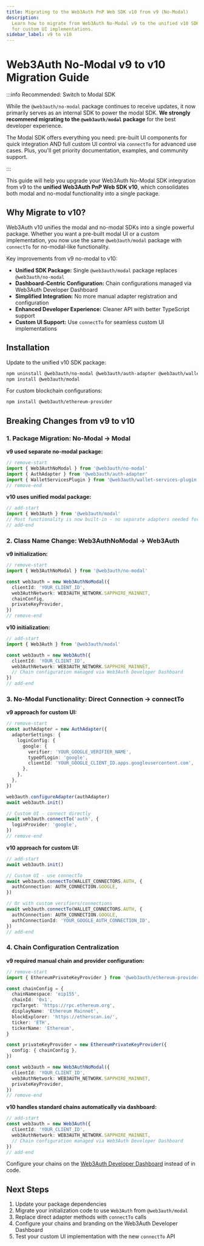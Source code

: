 ```yaml
---
title: Migrating to the Web3Auth PnP Web SDK v10 from v9 (No-Modal)
description:
  Learn how to migrate from Web3Auth No-Modal v9 to the unified v10 SDK with connectTo functionality
  for custom UI implementations.
sidebar_label: v9 to v10
---
```



# Web3Auth No-Modal v9 to v10 Migration Guide

:::info Recommended: Switch to Modal SDK

While the `@web3auth/no-modal` package continues to receive updates, it now primarily serves as an
internal SDK to power the modal SDK. **We strongly recommend migrating to the `@web3auth/modal`
package** for the best developer experience.

The Modal SDK offers everything you need: pre-built UI components for quick integration AND full
custom UI control via `connectTo` for advanced use cases. Plus, you'll get priority documentation,
examples, and community support.

:::

This guide will help you upgrade your Web3Auth No-Modal SDK integration from v9 to the **unified
Web3Auth PnP Web SDK v10**, which consolidates both modal and no-modal functionality into a single
package.

## Why Migrate to v10?

Web3Auth v10 unifies the modal and no-modal SDKs into a single powerful package. Whether you want a
pre-built modal UI or a custom implementation, you now use the same `@web3auth/modal` package with
`connectTo` for no-modal-like functionality.

Key improvements from v9 no-modal to v10:

- **Unified SDK Package:** Single `@web3auth/modal` package replaces `@web3auth/no-modal`
- **Dashboard-Centric Configuration:** Chain configurations managed via Web3Auth Developer Dashboard
- **Simplified Integration:** No more manual adapter registration and configuration
- **Enhanced Developer Experience:** Cleaner API with better TypeScript support
- **Custom UI Support:** Use `connectTo` for seamless custom UI implementations

## Installation

Update to the unified v10 SDK package:

```bash npm2yarn
npm uninstall @web3auth/no-modal @web3auth/auth-adapter @web3auth/wallet-services-plugin
npm install @web3auth/modal
```

For custom blockchain configurations:

```bash npm2yarn
npm install @web3auth/ethereum-provider
```

## Breaking Changes from v9 to v10

### 1. Package Migration: No-Modal → Modal

**v9 used separate no-modal package:**

```typescript
// remove-start
import { Web3AuthNoModal } from '@web3auth/no-modal'
import { AuthAdapter } from '@web3auth/auth-adapter'
import { WalletServicesPlugin } from '@web3auth/wallet-services-plugin'
// remove-end
```

**v10 uses unified modal package:**

```typescript
// add-start
import { Web3Auth } from '@web3auth/modal'
// Most functionality is now built-in - no separate adapters needed for basic use cases
// add-end
```

### 2. Class Name Change: Web3AuthNoModal → Web3Auth

**v9 initialization:**

```typescript
// remove-start
import { Web3AuthNoModal } from '@web3auth/no-modal'

const web3auth = new Web3AuthNoModal({
  clientId: 'YOUR_CLIENT_ID',
  web3AuthNetwork: WEB3AUTH_NETWORK.SAPPHIRE_MAINNET,
  chainConfig,
  privateKeyProvider,
})
// remove-end
```

**v10 initialization:**

```typescript
// add-start
import { Web3Auth } from '@web3auth/modal'

const web3auth = new Web3Auth({
  clientId: 'YOUR_CLIENT_ID',
  web3AuthNetwork: WEB3AUTH_NETWORK.SAPPHIRE_MAINNET,
  // Chain configuration managed via Web3Auth Developer Dashboard
})
// add-end
```

### 3. No-Modal Functionality: Direct Connection → connectTo

**v9 approach for custom UI:**

```typescript
// remove-start
const authAdapter = new AuthAdapter({
  adapterSettings: {
    loginConfig: {
      google: {
        verifier: 'YOUR_GOOGLE_VERIFIER_NAME',
        typeOfLogin: 'google',
        clientId: 'YOUR_GOOGLE_CLIENT_ID.apps.googleusercontent.com',
      },
    },
  },
})

web3auth.configureAdapter(authAdapter)
await web3auth.init()

// Custom UI - connect directly
await web3auth.connectTo('auth', {
  loginProvider: 'google',
})
// remove-end
```

**v10 approach for custom UI:**

```typescript
// add-start
await web3auth.init()

// Custom UI - use connectTo
await web3auth.connectTo(WALLET_CONNECTORS.AUTH, {
  authConnection: AUTH_CONNECTION.GOOGLE,
})

// Or with custom verifiers/connections
await web3auth.connectTo(WALLET_CONNECTORS.AUTH, {
  authConnection: AUTH_CONNECTION.GOOGLE,
  authConnectionId: 'YOUR_GOOGLE_AUTH_CONNECTION_ID',
})
// add-end
```

### 4. Chain Configuration Centralization

**v9 required manual chain and provider configuration:**

```typescript
// remove-start
import { EthereumPrivateKeyProvider } from '@web3auth/ethereum-provider'

const chainConfig = {
  chainNamespace: 'eip155',
  chainId: '0x1',
  rpcTarget: 'https://rpc.ethereum.org',
  displayName: 'Ethereum Mainnet',
  blockExplorer: 'https://etherscan.io/',
  ticker: 'ETH',
  tickerName: 'Ethereum',
}

const privateKeyProvider = new EthereumPrivateKeyProvider({
  config: { chainConfig },
})

const web3auth = new Web3AuthNoModal({
  clientId: 'YOUR_CLIENT_ID',
  web3AuthNetwork: WEB3AUTH_NETWORK.SAPPHIRE_MAINNET,
  privateKeyProvider,
})
// remove-end
```

**v10 handles standard chains automatically via dashboard:**

```typescript
// add-start
const web3auth = new Web3Auth({
  clientId: 'YOUR_CLIENT_ID',
  web3AuthNetwork: WEB3AUTH_NETWORK.SAPPHIRE_MAINNET,
  // Chain configuration managed via Web3Auth Developer Dashboard
})
// add-end
```

Configure your chains on the [Web3Auth Developer Dashboard](https://dashboard.web3auth.io) instead
of in code.

## Next Steps

1. Update your package dependencies
2. Migrate your initialization code to use `Web3Auth` from `@web3auth/modal`
3. Replace direct adapter methods with `connectTo` calls
4. Configure your chains and branding on the Web3Auth Developer Dashboard
5. Test your custom UI implementation with the new `connectTo` API
